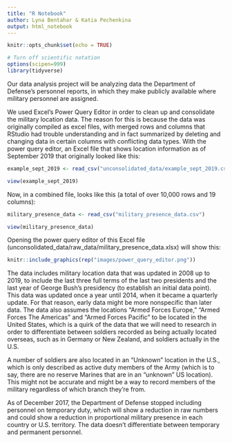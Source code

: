 ```yaml
---
title: "R Notebook"
author: Lyna Bentahar & Katia Pechenkina
output: html_notebook
---
```


```r
knitr::opts_chunk$set(echo = TRUE)
```

```r
# Turn off scientific notation
options(scipen=999)
library(tidyverse)

```

Our data analysis project will be analyzing data the Department of Defense's personnel reports, in which they make publicly available where military personnel are assigned.

We used Excel's Power Query Editor in order to clean up and consolidate the military location data. The reason for this is because the data was originally compiled as excel files, with merged rows and columns that RStudio had trouble understanding and in fact summarized by deleting and changing data in certain columns with conflicting data types. With the power query editor, an Excel file that shows location information as of September 2019 that originally looked like this:

```r
example_sept_2019 <- read_csv("unconsolidated_data/example_sept_2019.csv")

view(example_sept_2019)

```

Now, in a combined file, looks like this (a total of over 10,000 rows and 19 columns):

```r
military_presence_data <- read_csv("military_presence_data.csv")

view(military_presence_data)

```

Opening the power query editor of this Excel file (unconsolidated_data/raw_data/military_presence_data.xlsx) will show this:

```r
knitr::include_graphics(rep("images/power_query_editor.png"))
```

The data includes military location data that was updated in 2008 up to 2019, to include the last three full terms of the last two presidents and the last year of George Bush's presidency (to establish an initial data point). This data was updated once a year until 2014, when it became a quarterly update. For that reason, early data might be more nonspecific than later data. The data also assumes the locations "Armed Forces Europe," "Armed Forces The Americas" and "Armed Forces Pacific" to be located in the United States, which is a quirk of the data that we will need to research in order to differentiate between soldiers recorded as being actually located overseas, such as in Germany or New Zealand, and soldiers actually in the U.S.

A number of soldiers are also located in an "Unknown" location in the U.S., which is only described as active duty members of the Army (which is to say, there are no reserve Marines that are in an "unknown" US location). This might not be accurate and might be a way to record members of the military regardless of which branch they're from.

As of December 2017, the Department of Defense stopped including personnel on temporary duty, which will show a reduction in raw numbers and could show a reduction in proportional military presence in each country or U.S. territory. The data doesn't differentiate between temporary and permanent personnel.
